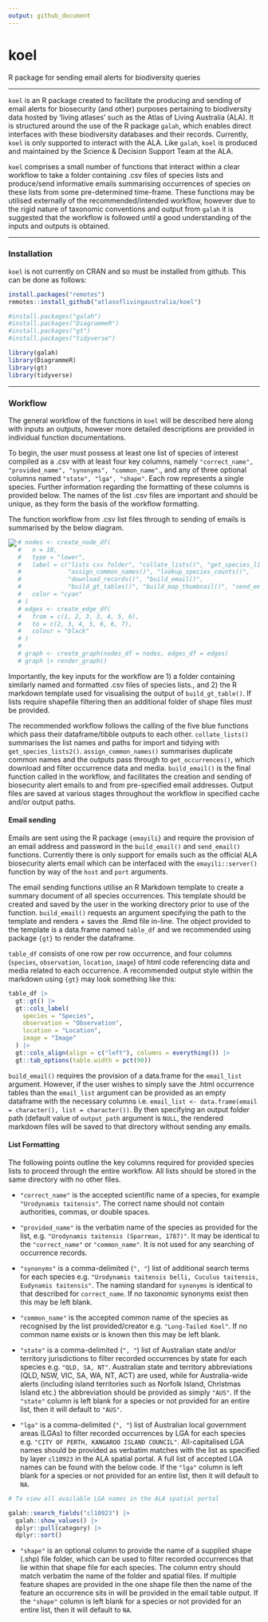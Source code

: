 ```yaml
---
output: github_document
---
```


# koel

R package for sending email alerts for biodiversity queries

------------------------------------------------------------------------

`koel` is an R package created to facilitate the producing and sending of email alerts for biosecurity (and other) purposes pertaining to biodiversity data hosted by 'living atlases' such as the Atlas of Living Australia (ALA). It is structured around the use of the R package `galah`, which enables direct interfaces with these biodiversity databases and their records. Currently, `koel` is only supported to interact with the ALA. Like `galah`, `koel` is produced and maintained by the Science & Decision Support Team at the ALA.

`koel` comprises a small number of functions that interact within a clear workflow to take a folder containing .csv files of species lists and produce/send informative emails summarising occurrences of species on these lists from some pre-determined time-frame. These functions may be utilised externally of the recommended/intended workflow, however due to the rigid nature of taxonomic conventions and output from `galah` it is suggested that the workflow is followed until a good understanding of the inputs and outputs is obtained.

------------------------------------------------------------------------

### Installation

`koel` is not currently on CRAN and so must be installed from github. This can be done as follows:

```r
install.packages("remotes")
remotes::install_github("atlasoflivingaustralia/koel")
```

```r
#install.packages("galah")
#install.packages("DiagrammeR")
#install.packages("gt")
#install.packages("tidyverse")

library(galah)
library(DiagrammeR)
library(gt)
library(tidyverse)
```

------------------------------------------------------------------------

### Workflow

The general workflow of the functions in `koel` will be described here along with inputs an outputs, however more detailed descriptions are provided in individual function documentations.

To begin, the user must possess at least one list of species of interest compiled as a .csv with at least four key columns, namely `"correct_name", "provided_name", "synonyms", "common_name"`., and any of three optional columns named `"state", "lga", "shape"`. Each row represents a single species. Further information regarding the formatting of these columns is provided below. The names of the list .csv files are important and should be unique, as they form the basis of the workflow formatting.

The function workflow from .csv list files through to sending of emails is summarised by the below diagram.

<img src="man/figures/koel_workflow.svg" align="left"/>

```r
# nodes <- create_node_df(
#   n = 10,
#   type = "lower",
#   label = c("lists csv folder", "collate_lists()", "get_species_lists2()",
#             "assign_common_names()", "lookup_species_counts()",
#             "download_records()", "build_email()",
#             "build_gt_tables()", "build_map_thumbnail()", "send_email()"),
#   color = "cyan"
# )
# edges <- create_edge_df(
#   from = c(1, 2, 3, 3, 4, 5, 6),
#   to = c(2, 3, 4, 5, 6, 6, 7),
#   colour = "black"
# )
# 
# graph <- create_graph(nodes_df = nodes, edges_df = edges)
# graph |> render_graph()
```

Importantly, the key inputs for the workflow are 1) a folder containing similarly named and formatted .csv files of species lists., and 2) the R markdown template used for visualising the output of `build_gt_table()`. If lists require shapefile filtering then an additional folder of shape files must be provided.

The recommended workflow follows the calling of the five blue functions which pass their dataframe/tibble outputs to each other. `collate_lists()` summarises the list names and paths for import and tidying with `get_species_lists2()`. `assign_common_names()` summarises duplicate common names and the outputs pass through to `get_occurrences()`, which download and filter occurrence data and media. `build_email()` is the final function called in the workflow, and facilitates the creation and sending of biosecurity alert emails to and from pre-specified email addresses. Output files are saved at various stages throughout the workflow in specified cache and/or output paths.

#### Email sending

Emails are sent using the R package `{emayili}` and require the provision of an email address and password in the `build_email()` and `send_email()` functions. Currently there is only support for emails such as the official ALA biosecurity alerts email which can be interfaced with the `emayili::server()` function by way of the `host` and `port` arguments.

The email sending functions utilise an R Markdown template to create a summary document of all species occurrences. This template should be created and saved by the user in the working directory prior to use of the function. `build_email()` requests an argument specifying the path to the template and renders + saves the .Rmd file in-line. The object provided to the template is a data.frame named `table_df` and we recommended using package `{gt}` to render the dataframe.

`table_df` consists of one row per row occurrence, and four columns (`species`, `observation`, `location`, `image`) of html code referencing data and media related to each occurrence. A recommended output style within the markdown using `{gt}` may look something like this:

```r
table_df |>
  gt::gt() |>
  gt::cols_label(
    species = "Species",
    observation = "Observation",
    location = "Location",
    image = "Image"
  ) |>
  gt::cols_align(align = c("left"), columns = everything()) |>
  gt::tab_options(table.width = pct(90))
```

`build_email()` requires the provision of a data.frame for the `email_list` argument. However, if the user wishes to simply save the .html occurrence tables than the `email_list` argument can be provided as an empty dataframe with the necessary columns i.e. `email_list <- data.frame(email = character(), list = character())`. By then specifying an output folder path (default value of `output_path` argument is `NULL`, the rendered markdown files will be saved to that directory without sending any emails.

#### List Formatting

The following points outline the key columns required for provided species lists to proceed through the entire workflow. All lists should be stored in the same directory with no other files.

-   `"correct_name"` is the accepted scientific name of a species, for example `"Urodynamis taitensis"`. The correct name should not contain authorities, commas, or double spaces.

-   `"provided_name"` is the verbatim name of the species as provided for the list, e.g. `"Urodynamis taitensis (Sparrman, 1787)"`. It may be identical to the `"correct_name"` or `"common_name"`. It is not used for any searching of occurrence records.

-   `"synonyms"` is a comma-delimited (`", "`) list of additional search terms for each species e.g. `"Urodynamis taitensis belli, Cuculus taitensis, Eudynamis taitensis"`. The naming standard for `synonyms` is identical to that described for `correct_name`. If no taxonomic synonyms exist then this may be left blank.

-   `"common_name"` is the accepted common name of the species as recognised by the list provided/creator e.g. `"Long-Tailed Koel"`. If no common name exists or is known then this may be left blank.

-   `"state"` is a comma-delimited (`", "`) list of Australian state and/or territory jurisdictions to filter recorded occurrences by state for each species e.g. `"QLD, SA, NT"`. Australian state and territory abbreviations (QLD, NSW, VIC, SA, WA, NT, ACT) are used, while for Australia-wide alerts (including island territories such as Norfolk Island, Christmas Island etc.) the abbreviation should be provided as simply `"AUS"`. If the `"state"` column is left blank for a species or not provided for an entire list, then it will default to `"AUS"`.

-   `"lga"` is a comma-delimited (`", "`) list of Australian local government areas (LGAs) to filter recorded occurrences by LGA for each species e.g. `"CITY OF PERTH, KANGAROO ISLAND COUNCIL"`. All-capitalised LGA names should be provided as verbatim matches with the list as specified by layer `cl10923` in the ALA spatial portal. A full list of accepted LGA names can be found with the below code. If the `"lga"` column is left blank for a species or not provided for an entire list, then it will default to `NA`.

```r
# To view all available LGA names in the ALA spatial portal

galah::search_fields("cl10923") |>
  galah::show_values() |>
  dplyr::pull(category) |>
  dplyr::sort()
```

-   `"shape"` is an optional column to provide the name of a supplied shape (.shp) file folder, which can be used to filter recorded occurrences that lie within that shape file for each species. The column entry should match verbatim the name of the folder and spatial files. If multiple feature shapes are provided in the one shape file then the name of the feature an occurrence sits in will be provided in the email table output. If the `"shape"` column is left blank for a species or not provided for an entire list, then it will default to `NA`.
